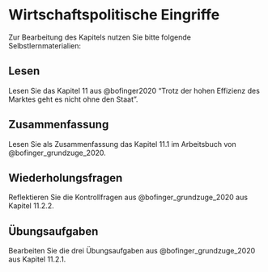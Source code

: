 # Wirtschaftspolitische Eingriffe

Zur Bearbeitung des Kapitels nutzen Sie bitte folgende Selbstlernmaterialien:

## Lesen

Lesen Sie das Kapitel 11 aus @bofinger2020 "Trotz der hohen Effizienz des Marktes geht es nicht ohne den Staat".

## Zusammenfassung

Lesen Sie als Zusammenfassung das Kapitel 11.1 im Arbeitsbuch von @bofinger_grundzuge_2020.

## Wiederholungsfragen

Reflektieren Sie die Kontrollfragen aus @bofinger_grundzuge_2020 aus Kapitel 11.2.2.

## Übungsaufgaben

Bearbeiten Sie die drei Übungsaufgaben aus @bofinger_grundzuge_2020 aus Kapitel 11.2.1.
